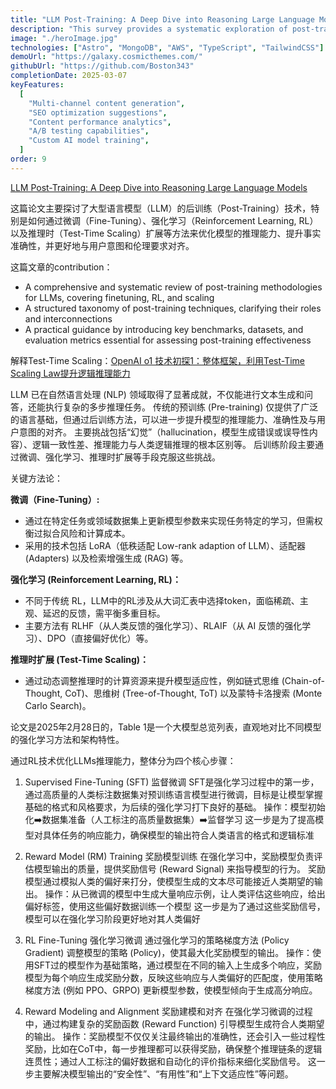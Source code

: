 ```yaml
---
title: "LLM Post-Training: A Deep Dive into Reasoning Large Language Models"
description: "This survey provides a systematic exploration of post-training methodologies, analyzing their role in refining LLMs beyond pretraining, addressing key challenges such as catastrophic forgetting, reward hacking, and inference-time trade-offs."
image: "./heroImage.jpg"
technologies: ["Astro", "MongoDB", "AWS", "TypeScript", "TailwindCSS"]
demoUrl: "https://galaxy.cosmicthemes.com/"
githubUrl: "https://github.com/Boston343"
completionDate: 2025-03-07
keyFeatures:
  [
    "Multi-channel content generation",
    "SEO optimization suggestions",
    "Content performance analytics",
    "A/B testing capabilities",
    "Custom AI model training",
  ]
order: 9
---
```


[LLM Post-Training: A Deep Dive into Reasoning Large Language Models](https://arxiv.org/pdf/2502.21321)

这篇论文主要探讨了大型语言模型（LLM）的后训练（Post-Training）技术，特别是如何通过微调（Fine-Tuning）、强化学习（Reinforcement Learning, RL）以及推理时（Test-Time Scaling）扩展等方法来优化模型的推理能力、提升事实准确性，并更好地与用户意图和伦理要求对齐。

这篇文章的contribution：
- A comprehensive and systematic review of post-training methodologies for LLMs, covering finetuning, RL, and scaling
- A structured taxonomy of post-training techniques, clarifying their roles and interconnections
- A practical guidance by introducing key benchmarks, datasets, and evaluation metrics essential for assessing post-training effectiveness

解释Test-Time Scaling：[OpenAI o1 技术初探1：整体框架，利用Test-Time Scaling Law提升逻辑推理能力](https://www.53ai.com/news/finetuning/2024101120345.html)

LLM 已在自然语言处理 (NLP) 领域取得了显著成就，不仅能进行文本生成和问答，还能执行复杂的多步推理任务。
传统的预训练 (Pre-training) 仅提供了广泛的语言基础，但通过后训练方法，可以进一步提升模型的推理能力、准确性及与用户意图的对齐。
主要挑战包括“幻觉”（hallucination，模型生成错误或误导性内容）、逻辑一致性差、推理能力与人类逻辑推理的根本区别等。
后训练阶段主要通过微调、强化学习、推理时扩展等手段克服这些挑战。

关键方法论：

**微调（Fine-Tuning）:**
- 通过在特定任务或领域数据集上更新模型参数来实现任务特定的学习，但需权衡过拟合风险和计算成本。
- 采用的技术包括 LoRA（低秩适配 Low-rank adaption of LLM）、适配器 (Adapters) 以及检索增强生成 (RAG) 等。

**强化学习 (Reinforcement Learning, RL)：**
- 不同于传统 RL，LLM中的RL涉及从大词汇表中选择token，面临稀疏、主观、延迟的反馈，需平衡多重目标。
- 主要方法有 RLHF（从人类反馈的强化学习）、RLAIF（从 AI 反馈的强化学习）、DPO（直接偏好优化）等。

**推理时扩展 (Test-Time Scaling)：**
- 通过动态调整推理时的计算资源来提升模型适应性，例如链式思维 (Chain-of-Thought, CoT)、思维树 (Tree-of-Thought, ToT) 以及蒙特卡洛搜索 (Monte Carlo Search)。

论文是2025年2月28日的，Table 1是一个大模型总览列表，直观地对比不同模型的强化学习方法和架构特性。

通过RL技术优化LLMs推理能力，整体分为四个核心步骤：
1. Supervised Fine-Tuning (SFT) 监督微调
SFT是强化学习过程中的第一步，通过高质量的人类标注数据集对预训练语言模型进行微调，目标是让模型掌握基础的格式和风格要求，为后续的强化学习打下良好的基础。
操作：模型初始化➡️数据集准备（人工标注的高质量数据集）➡️监督学习
这一步是为了提高模型对具体任务的响应能力，确保模型的输出符合人类语言的格式和逻辑标准

2. Reward Model (RM) Training 奖励模型训练
在强化学习中，奖励模型负责评估模型输出的质量，提供奖励信号 (Reward Signal) 来指导模型的行为。
奖励模型通过模拟人类的偏好来打分，使模型生成的文本尽可能接近人类期望的输出。
操作：从已微调的模型中生成大量响应示例，让人类评估这些响应，给出偏好标签，使用这些偏好数据训练一个模型
这一步是为了通过这些奖励信号，模型可以在强化学习阶段更好地对其人类偏好

3. RL Fine-Tuning 强化学习微调
通过强化学习的策略梯度方法 (Policy Gradient) 调整模型的策略 (Policy)，使其最大化奖励模型的输出。
操作：使用SFT过的模型作为基础策略，通过模型在不同的输入上生成多个响应，奖励模型为每个响应生成奖励分数，反映这些响应与人类偏好的匹配度，使用策略梯度方法 (例如 PPO、GRPO) 更新模型参数，使模型倾向于生成高分响应。

4.  Reward Modeling and Alignment 奖励建模和对齐
在强化学习微调的过程中，通过构建复杂的奖励函数 (Reward Function) 引导模型生成符合人类期望的输出。
操作：奖励模型不仅仅关注最终输出的准确性，还会引入一些过程性奖励，比如在CoT中，每一步推理都可以获得奖励，确保整个推理链条的逻辑连贯性；通过人工标注的偏好数据和自动化的评价指标来细化奖励信号。
这一步主要解决模型输出的“安全性”、“有用性”和“上下文适应性”等问题。